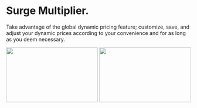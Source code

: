 # Surge Multiplier.
Take advantage of the global dynamic pricing feature; customize, save, and adjust your dynamic prices according to your convenience and for as long as you deem necessary.

<img height="150" src="https://www.meterapp.co/surge_multiplier/Screenshot_1701279465.png" width="250"/>
<img height="150" src="https://www.meterapp.co/surge_multiplier/Screenshot_1701279475.png" width="250"/>
